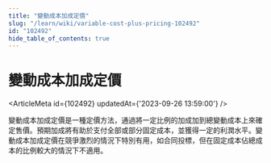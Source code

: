 ```yaml
---
title: "變動成本加成定價"
slug: "/learn/wiki/variable-cost-plus-pricing-102492"
id: "102492"
hide_table_of_contents: true
---
```



# 變動成本加成定價

<ArticleMeta id={102492} updatedAt={'2023-09-26 13:59:00'} />
<div className='border-solid border-b border-t-0 my-4 border-[var(--ifm-color-gray-300)]' />

變動成本加成定價是一種定價方法，通過將一定比例的加成加到總變動成本上來確定售價。預期加成將有助於支付全部或部分固定成本，並獲得一定的利潤水平。變動成本加成定價在競爭激烈的情況下特別有用，如合同投標，但在固定成本佔總成本的比例較大的情況下不適用。
